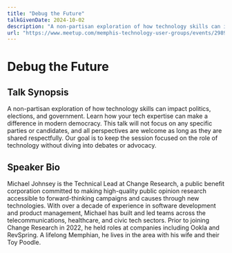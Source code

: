 ```yaml
---
title: "Debug the Future"
talkGivenDate: 2024-10-02
description: "A non-partisan exploration of how technology skills can impact politics, elections, and government"
url: "https://www.meetup.com/memphis-technology-user-groups/events/298922111/"
---
```


# Debug the Future

## Talk Synopsis
A non-partisan exploration of how technology skills can impact politics, elections, and government. Learn how your tech expertise can make a difference in modern democracy. This talk will not focus on any specific parties or candidates, and all perspectives are welcome as long as they are shared respectfully. Our goal is to keep the session focused on the role of technology without diving into debates or advocacy.

## Speaker Bio

Michael Johnsey is the Technical Lead at Change Research, a public benefit corporation committed to making high-quality public opinion research accessible to forward-thinking campaigns and causes through new technologies. With over a decade of experience in software development and product management, Michael has built and led teams across the telecommunications, healthcare, and civic tech sectors. Prior to joining Change Research in 2022, he held roles at companies including Ookla and RevSpring. A lifelong Memphian, he lives in the area with his wife and their Toy Poodle.
